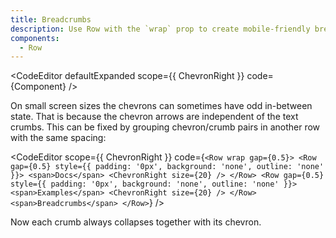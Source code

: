 ```yaml
---
title: Breadcrumbs
description: Use Row with the `wrap` prop to create mobile-friendly breadcrumbs
components:
  - Row
---
```



<CodeEditor
  defaultExpanded
  scope={{ ChevronRight }}
  code={Component}
/>

On small screen sizes the chevrons can sometimes have odd in-between state. That is because the chevron arrows are independent of the text crumbs. This can be fixed by grouping chevron/crumb pairs in another row with the same spacing:

<CodeEditor
  scope={{ ChevronRight }}
  code={`<Row wrap gap={0.5}>
  <Row gap={0.5} style={{ padding: '0px', background: 'none', outline: 'none' }}>
    <span>Docs</span>
    <ChevronRight size={20} />
  </Row>
  <Row gap={0.5} style={{ padding: '0px', background: 'none', outline: 'none' }}>
    <span>Examples</span>
    <ChevronRight size={20} />
  </Row>
  <span>Breadcrumbs</span>
</Row>`}
/>

Now each crumb always collapses together with its chevron.
